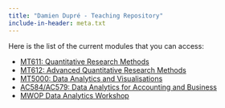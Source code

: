 ```yaml
---
title: "Damien Dupré - Teaching Repository"
include-in-header: meta.txt
---
```


Here is the list of the current modules that you can access:

- [MT611: Quantitative Research Methods](https://damien-dupre.github.io/mt611.html)
- [MT612: Advanced Quantitative Research Methods](https://damien-dupre.github.io/mt612.html)
- [MT5000: Data Analytics and Visualisations](https://damien-dupre.github.io/mt5000.html)
- [AC584/AC579: Data Analytics for Accounting and Business](https://damien-dupre.github.io/ac584_ac579.html)
- [MWOP Data Analytics Workshop](https://damien-dupre.github.io/hypothesis_testing/mwop_workshop/slides)